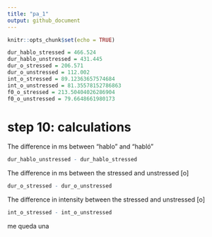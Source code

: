---
title: "pa_1"
output: github_document
---

```{r setup, include=FALSE}
knitr::opts_chunk$set(echo = TRUE)
```



```{r}
dur_hablo_stressed = 466.524
dur_hablo_unstressed = 431.445 
dur_o_stressed = 206.571 
dur_o_unstressed = 112.002 
int_o_stressed = 89.12363657574684 
int_o_unstressed = 81.35578152786863 
f0_o_stressed = 213.50404026286904 
f0_o_unstressed = 79.6648661980173  

```



# step 10: calculations


The difference in ms between “hablo” and “habló” 
```{r} 
dur_hablo_unstressed - dur_hablo_stressed
```

The difference in ms between the stressed and unstressed [o]

```{r} 
dur_o_stressed - dur_o_unstressed 
```

The difference in intensity between the stressed and unstressed [o]
```{r} 
int_o_stressed - int_o_unstressed
```

me queda una 
